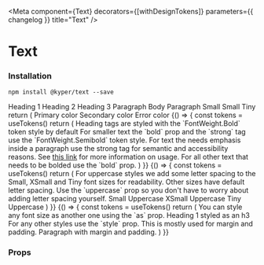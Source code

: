 
<Meta
  component={Text}
  decorators={[withDesignTokens]}
  parameters={{ changelog }}
  title="Text"
/>

# Text

### Installation

`npm install @kyper/text --save`

<PeerDependencies json={packageJson} />

<Preview>
  <Story name="H1">
    <FlexContainer>
      <Text tag="h1">
        Heading 1
      </Text>
    </FlexContainer>
  </Story>
</Preview>

<Preview>
  <Story name="H2">
    <FlexContainer>
      <Text tag="h2">
        Heading 2
      </Text>
    </FlexContainer>
  </Story>
</Preview>

<Preview>
  <Story name="H3">
    <FlexContainer>
      <Text tag="h3">
        Heading 3
      </Text>
    </FlexContainer>
  </Story>
</Preview>

<Preview>
  <Story name="Paragraph">
    <FlexContainer>
      <Text tag="p">
        Paragraph
      </Text>
    </FlexContainer>
  </Story>
</Preview>

<Preview>
  <Story name="Body">
    <FlexContainer>
      <Text as="Body" tag="p">
        Body
      </Text>
    </FlexContainer>
  </Story>
</Preview>

<Preview>
  <Story name="Paragraph small">
    <FlexContainer>
      <Text as="ParagraphSmall" tag="p">
        Paragraph Small
      </Text>
    </FlexContainer>
  </Story>
</Preview>

<Preview>
  <Story name="Small">
    <FlexContainer>
      <Text as="Small" tag="p">
        Small
      </Text>
    </FlexContainer>
  </Story>
</Preview>

<Preview>
  <Story name="Tiny">
    <FlexContainer>
      <Text as="Tiny" tag="p">
        Tiny
      </Text>
    </FlexContainer>
  </Story>
</Preview>

<Preview>
  <Story name="Text colors">
    return (
      <FlexContainer>
        <Text tag="p">
          <Text tag="span">Primary color</Text> <Text color="secondary" tag="span">Secondary color</Text> <Text color="error" tag="span">Error color</Text>
        </Text>
      </FlexContainer>
  </Story>
</Preview>

<Preview>
  <Story name="Bold styling">
    {() => {
      const tokens = useTokens()
      return (
        <FlexContainer direction="column">
          <Text style={{marginBottom:tokens.Spacing.Medium}} tag="h2">
            Heading tags are styled with the `FontWeight.Bold` token style by default
          </Text>
          <Text style={{marginBottom:tokens.Spacing.Medium}} tag="p">
            For smaller text the `bold` prop and the `strong` tag use the `FontWeight.Semibold` token style.
          </Text>
          <Text as="Body" style={{marginBottom:tokens.Spacing.Medium}} tag="p">
            For text the needs emphasis inside a paragraph use the <Text tag="strong">strong</Text> tag for semantic and accessibility reasons. See <a href="https://developer.mozilla.org/en-US/docs/Web/HTML/Element/strong#:~:text=The%20HTML%20Strong%20Importance%20Element,the%20contents%20in%20bold%20type." target="_blank">this link</a> for more information on usage.
          </Text>
          <Text as="Body" bold tag="p">
            For all other text that needs to be bolded use the `bold` prop.
          </Text>
        </FlexContainer>
      )
    }}
  </Story>
</Preview>

<Preview>
  <Story name="Uppercase styling">
    {() => {
      const tokens = useTokens()
      return (
        <FlexContainer direction="column">
          <Text as="Paragraph" style={{marginBottom:tokens.Spacing.Medium}} tag="p">For uppercase styles we add some letter spacing to the Small, XSmall and Tiny font sizes for readability. Other sizes have default letter spacing. Use the <Text tag="strong">`uppercase`</Text> prop so you don't have to worry about adding letter spacing yourself.</Text>
          <Text as="Small" uppercase>
            Small Uppercase
          </Text>
          <Text as="XSmall" uppercase>
            XSmall Uppercase
          </Text>
          <Text as="Tiny" style={{marginBottom:tokens.Spacing.Medium}} tag="p" uppercase>
            Tiny Uppercase
          </Text>
        </FlexContainer>
      )
    }}
  </Story>
</Preview>

<Preview>
  <Story name="Alternate styling">
    {() => {
      const tokens = useTokens()
      return (
        <FlexContainer direction="column">
          <Text as="Paragraph" style={{marginBottom:tokens.Spacing.Medium}} tag="p">You can style any font size as another one using the `as` prop.</Text>
          <Text as="H3" style={{marginBottom:tokens.Spacing.Medium}} tag="h1">
            Heading 1 styled as an h3
          </Text>
          <Text as="Paragraph" style={{marginBottom:tokens.Spacing.Medium}} tag="p">For any other styles use the `style` prop. This is mostly used for margin and padding.</Text>
          <Text as="Body" style={{padding:tokens.Spacing.Medium, marginBottom:tokens.Spacing.Medium}} tag="p">
            Paragraph with margin and padding.
          </Text>
        </FlexContainer>
      )
    }}
  </Story>
</Preview>

### Props

<Props of={Text} />
